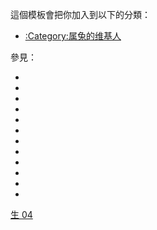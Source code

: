 {{Userbox-2
|border-c=#f5f5dc
|border-s=1
|id1-c=#f5f5dc
|id1-s=15
|id1=兔
|id1-fc=#626258
|id2-c=#f5f5dc
|id2=[[File:Emoji u1f407.svg|40px|alt=]]
|info-c=#fbfbf1
|info-s=10
|info=这个用户属'''[[兔]]'''。
}}
<includeonly>[[Category:属兔的维基人|{{PAGENAME}}]]</includeonly>
<noinclude>
<p style="clear: both; padding-top: 2em">
這個模板會把你加入到以下的分類：
*[[:Category:属兔的维基人]]

參見：
*{{tl|User 生肖：鼠}}
*{{tl|User 生肖：牛}}
*{{tl|User 生肖：虎}}
*{{tl|User 生肖：兔}}
*{{tl|User 生肖：龙}}
*{{tl|User 生肖：蛇}}
*{{tl|User 生肖：马}}
*{{tl|User 生肖：羊}}
*{{tl|User 生肖：猴}}
*{{tl|User 生肖：鸡}}
*{{tl|User 生肖：狗}}
*{{tl|User 生肖：猪}}
</p>

[[Category:星座生肖用戶框模板|生 04]]
</noinclude>